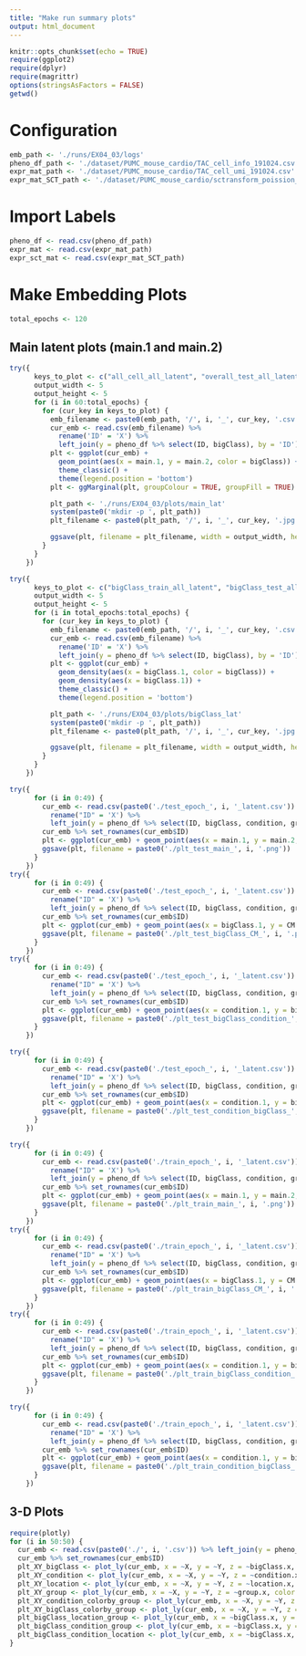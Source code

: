 ```yaml
---
title: "Make run summary plots"
output: html_document
---
```


```r
knitr::opts_chunk$set(echo = TRUE)
require(ggplot2)
require(dplyr)
require(magrittr)
options(stringsAsFactors = FALSE)
getwd()
```

# Configuration

```r
emb_path <- './runs/EX04_03/logs'
pheno_df_path <- './dataset/PUMC_mouse_cardio/TAC_cell_info_191024.csv'
expr_mat_path <- './dataset/PUMC_mouse_cardio/TAC_cell_umi_191024.csv'
expr_mat_SCT_path <- './dataset/PUMC_mouse_cardio/sctransform_poission_res.csv.gz'
```

# Import Labels

```r
pheno_df <- read.csv(pheno_df_path)
expr_mat <- read.csv(expr_mat_path)
expr_sct_mat <- read.csv(expr_mat_SCT_path)
```

# Make Embedding Plots

```r
total_epochs <- 120
```

## Main latent plots (main.1 and main.2)

```r
try({
      keys_to_plot <- c("all_cell_all_latent", "overall_test_all_latent", "overall_train_all_latent")
      output_width <- 5
      output_height <- 5
      for (i in 60:total_epochs) {
        for (cur_key in keys_to_plot) {
          emb_filename <- paste0(emb_path, '/', i, '_', cur_key, '.csv')
          cur_emb <- read.csv(emb_filename) %>%
            rename('ID' = 'X') %>%
            left_join(y = pheno_df %>% select(ID, bigClass), by = 'ID')
          plt <- ggplot(cur_emb) +
            geom_point(aes(x = main.1, y = main.2, color = bigClass)) +
            theme_classic() +
            theme(legend.position = 'bottom')
          plt <- ggMarginal(plt, groupColour = TRUE, groupFill = TRUE)

          plt_path <- './runs/EX04_03/plots/main_lat'
          system(paste0('mkdir -p ', plt_path))
          plt_filename <- paste0(plt_path, '/', i, '_', cur_key, '.jpg')

          ggsave(plt, filename = plt_filename, width = output_width, height = output_height)
        }
      }
    })
```

```r
try({
      keys_to_plot <- c("bigClass_train_all_latent", "bigClass_test_all_latent")
      output_width <- 5
      output_height <- 5
      for (i in total_epochs:total_epochs) {
        for (cur_key in keys_to_plot) {
          emb_filename <- paste0(emb_path, '/', i, '_', cur_key, '.csv')
          cur_emb <- read.csv(emb_filename) %>%
            rename('ID' = 'X') %>%
            left_join(y = pheno_df %>% select(ID, bigClass), by = 'ID')
          plt <- ggplot(cur_emb) +
            geom_density(aes(x = bigClass.1, color = bigClass)) +
            geom_density(aes(x = bigClass.1)) +
            theme_classic() +
            theme(legend.position = 'bottom')

          plt_path <- './runs/EX04_03/plots/bigClass_lat'
          system(paste0('mkdir -p ', plt_path))
          plt_filename <- paste0(plt_path, '/', i, '_', cur_key, '.jpg')

          ggsave(plt, filename = plt_filename, width = output_width, height = output_height)
        }
      }
    })
```

```r
try({
      for (i in 0:49) {
        cur_emb <- read.csv(paste0('./test_epoch_', i, '_latent.csv')) %>%
          rename("ID" = 'X') %>%
          left_join(y = pheno_df %>% select(ID, bigClass, condition, group, location), by = "ID")
        cur_emb %>% set_rownames(cur_emb$ID)
        plt <- ggplot(cur_emb) + geom_point(aes(x = main.1, y = main.2, color = bigClass))
        ggsave(plt, filename = paste0('./plt_test_main_', i, '.png'))
      }
    })
try({
      for (i in 0:49) {
        cur_emb <- read.csv(paste0('./test_epoch_', i, '_latent.csv')) %>%
          rename("ID" = 'X') %>%
          left_join(y = pheno_df %>% select(ID, bigClass, condition, group, location), by = "ID")
        cur_emb %>% set_rownames(cur_emb$ID)
        plt <- ggplot(cur_emb) + geom_point(aes(x = bigClass.1, y = CM.1, color = bigClass))
        ggsave(plt, filename = paste0('./plt_test_bigClass_CM_', i, '.png'))
      }
    })
try({
      for (i in 0:49) {
        cur_emb <- read.csv(paste0('./test_epoch_', i, '_latent.csv')) %>%
          rename("ID" = 'X') %>%
          left_join(y = pheno_df %>% select(ID, bigClass, condition, group, location), by = "ID")
        cur_emb %>% set_rownames(cur_emb$ID)
        plt <- ggplot(cur_emb) + geom_point(aes(x = condition.1, y = bigClass.1, color = bigClass, shape = condition))
        ggsave(plt, filename = paste0('./plt_test_bigClass_condition_', i, '.png'))
      }
    })

try({
      for (i in 0:49) {
        cur_emb <- read.csv(paste0('./test_epoch_', i, '_latent.csv')) %>%
          rename("ID" = 'X') %>%
          left_join(y = pheno_df %>% select(ID, bigClass, condition, group, location), by = "ID")
        cur_emb %>% set_rownames(cur_emb$ID)
        plt <- ggplot(cur_emb) + geom_point(aes(x = condition.1, y = bigClass.1, color = condition, shape = bigClass))
        ggsave(plt, filename = paste0('./plt_test_condition_bigClass_', i, '.png'))
      }
    })

try({
      for (i in 0:49) {
        cur_emb <- read.csv(paste0('./train_epoch_', i, '_latent.csv')) %>%
          rename("ID" = 'X') %>%
          left_join(y = pheno_df %>% select(ID, bigClass, condition, group, location), by = "ID")
        cur_emb %>% set_rownames(cur_emb$ID)
        plt <- ggplot(cur_emb) + geom_point(aes(x = main.1, y = main.2, color = bigClass))
        ggsave(plt, filename = paste0('./plt_train_main_', i, '.png'))
      }
    })
try({
      for (i in 0:49) {
        cur_emb <- read.csv(paste0('./train_epoch_', i, '_latent.csv')) %>%
          rename("ID" = 'X') %>%
          left_join(y = pheno_df %>% select(ID, bigClass, condition, group, location), by = "ID")
        cur_emb %>% set_rownames(cur_emb$ID)
        plt <- ggplot(cur_emb) + geom_point(aes(x = bigClass.1, y = CM.1, color = bigClass))
        ggsave(plt, filename = paste0('./plt_train_bigClass_CM_', i, '.png'))
      }
    })
try({
      for (i in 0:49) {
        cur_emb <- read.csv(paste0('./train_epoch_', i, '_latent.csv')) %>%
          rename("ID" = 'X') %>%
          left_join(y = pheno_df %>% select(ID, bigClass, condition, group, location), by = "ID")
        cur_emb %>% set_rownames(cur_emb$ID)
        plt <- ggplot(cur_emb) + geom_point(aes(x = condition.1, y = bigClass.1, color = bigClass, shape = condition))
        ggsave(plt, filename = paste0('./plt_train_bigClass_condition_', i, '.png'))
      }
    })

try({
      for (i in 0:49) {
        cur_emb <- read.csv(paste0('./train_epoch_', i, '_latent.csv')) %>%
          rename("ID" = 'X') %>%
          left_join(y = pheno_df %>% select(ID, bigClass, condition, group, location), by = "ID")
        cur_emb %>% set_rownames(cur_emb$ID)
        plt <- ggplot(cur_emb) + geom_point(aes(x = condition.1, y = bigClass.1, color = condition, shape = bigClass))
        ggsave(plt, filename = paste0('./plt_train_condition_bigClass_', i, '.png'))
      }
    })
```


## 3-D Plots

```r
require(plotly)
for (i in 50:50) {
  cur_emb <- read.csv(paste0('./', i, '.csv')) %>% left_join(y = pheno_df %>% select(ID, bigClass, condition, location, group), by = "ID")
  cur_emb %>% set_rownames(cur_emb$ID)
  plt_XY_bigClass <- plot_ly(cur_emb, x = ~X, y = ~Y, z = ~bigClass.x, color = ~bigClass.y, hovertext = ~condition.y)
  plt_XY_condition <- plot_ly(cur_emb, x = ~X, y = ~Y, z = ~condition.x, color = ~condition.y, hovertext = ~bigClass.y)
  plt_XY_location <- plot_ly(cur_emb, x = ~X, y = ~Y, z = ~location.x, color = ~location.y, hovertext = ~bigClass.y)
  plt_XY_group <- plot_ly(cur_emb, x = ~X, y = ~Y, z = ~group.x, color = ~group.y, hovertext = ~bigClass.y)
  plt_XY_condition_colorby_group <- plot_ly(cur_emb, x = ~X, y = ~Y, z = ~condition.x, color = ~paste0(group.y, '_', bigClass.y), hovertext = ~bigClass.y)
  plt_XY_bigClass_colorby_group <- plot_ly(cur_emb, x = ~X, y = ~Y, z = ~bigClass.x, color = ~paste0(group.y, '_', bigClass.y), hovertext = ~bigClass.y)
  plt_bigClass_location_group <- plot_ly(cur_emb, x = ~bigClass.x, y = ~location.x, z = ~group.x, color = ~paste0(bigClass.y, '_', location.y, '_', group.y))
  plt_bigClass_condition_group <- plot_ly(cur_emb, x = ~bigClass.x, y = ~condition.x, z = ~group.x, color = ~paste0(bigClass.y, '_', condition.y, '_', group.y))
  plt_bigClass_condition_location <- plot_ly(cur_emb, x = ~bigClass.x, y = ~condition.x, z = ~location.x, color = ~paste0(bigClass.y, '_', condition.y, '_', location.y))
}

```
